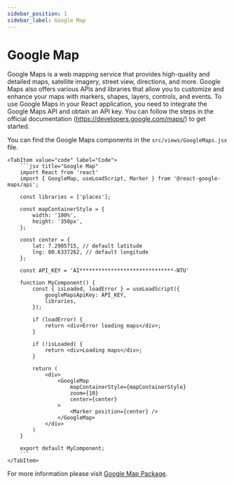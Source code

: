 ```yaml
---
sidebar_position: 1
sidebar_label: Google Map
---
```


# Google Map

Google Maps is a web mapping service that provides high-quality and detailed maps, satellite imagery, street view, directions, and more. Google Maps also offers various APIs and libraries that allow you to customize and enhance your maps with markers, shapes, layers, controls, and events.
To use Google Maps in your React application, you need to integrate the Google Maps API and obtain an API key. You can follow the steps in the official documentation (https://developers.google.com/maps/) to get started.

You can find the Google Maps components in the `src/views/GoogleMaps.jsx` file.


<Tabs>
    <TabItem value="preview" label="Preview">
        <CodePreview>
            <Google />
        </CodePreview>
    </TabItem>
    
    <TabItem value="code" label="Code">
        ```jsx title="Google Map"
        import React from 'react'
        import { GoogleMap, useLoadScript, Marker } from '@react-google-maps/api';

        const libraries = ['places'];

        const mapContainerStyle = {
            width: '100%',
            height: '350px',
        };

        const center = {
            lat: 7.2905715, // default latitude
            lng: 80.6337262, // default longitude
        };

        const API_KEY = 'AI******************************-NTU'

        function MyComponent() {
            const { isLoaded, loadError } = useLoadScript({
                googleMapsApiKey: API_KEY,
                libraries,
            });
            
            if (loadError) {
                return <div>Error loading maps</div>;
            }
            
            if (!isLoaded) {
                return <div>Loading maps</div>;
            }

            return (
                <div>
                    <GoogleMap
                        mapContainerStyle={mapContainerStyle}
                        zoom={10}
                        center={center}
                    >
                        <Marker position={center} />
                    </GoogleMap>
                </div>
            )
        }

        export default MyComponent;
        ```
    </TabItem>
</Tabs>

For more  information please visit [Google Map Package](https://www.npmjs.com/package/@react-google-maps/api).





